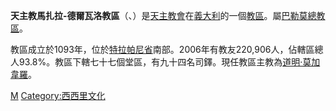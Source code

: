 {{Infobox diocese
|name = 馬扎拉-德爾瓦洛
|jurisdiction = 教區
|latin = Dioecesis Mazariensis
|local = 
|border = catholic
|image = Diocesi di Mazara del Vallo.png
|image_size = 
|image_alt = 
|caption = 教區範圍
|location = [[義大利|義大利]]
|rite = [[羅馬禮|羅馬禮]]
|territory = [[特拉帕尼省|特拉帕尼省]]南部
|population =220,906
|patron = 
|province =巴勒莫
|established = 1093年
|cathedral = [[聖救主主教座堂_(馬扎拉-德爾瓦洛)|聖救主主教座堂]]
|co-cathedral = 
|leadership = 主教 
|website =[http://www.diocesimazara.it/ 官方網頁]
|pope =  
|patriarch= 
|metropolitan =
|ordinary = 道明·莫加韋羅
|coadjutor archbishop = 
|coadjutor bishop = 
|auxiliary = 
|emeritus = }}

'''天主教馬扎拉-德爾瓦洛教區'''（{{lang-la|Dioecesis Mazariensis}}、{{lang-it|Diocesi di Mazara del Vallo}}）是[[天主教會|天主教會]]在[[義大利|義大利]]的一個[[教區|教區]]。屬[[天主教巴勒莫總教區|巴勒莫總教區]]。

教區成立於1093年，位於[[特拉帕尼省|特拉帕尼省]]南部。2006年有教友220,906人，佔轄區總人93.8%。教區下轄七十七個堂區，有九十四名司鐸。現任教區主教為[[道明·莫加韋羅|道明·莫加韋羅]]。

[[Category:義大利天主教教區|M]]
[[Category:西西里文化|Category:西西里文化]]
{{意大利天主教教區}}